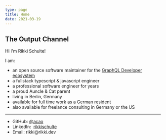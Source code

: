 ```yaml
---
type: page
title: Home
date: 2021-03-19
---
```


## The Output Channel

Hi I'm Rikki Schulte!

I am:

- an open source software maintainer for the [GraphQL Developer ecosystem](https://github.com/graphql/graphiql)
- a fullstack typescript & javascript engineer
- a professional software engineer for <Since /> years
- a proud Auncle & Cat parent
- living in Berlin, Germany
- available for full time work as a German resident
- also available for freelance consulting in Germany or the US

---

<div>
  <ul className="list-none">
    <li>
      GitHub:&nbsp;<a href="https://github.com/acao">@acao</a>
    </li>
    <li>
      LinkedIn:&nbsp;
      <a href="https://www.linkedin.com/in/rikkischulte/">rikkischulte</a>
    </li>
    <li>Email:&nbsp;rikki@rikki.dev </li>
  </ul>
</div>
